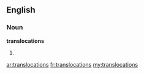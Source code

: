 ==English==

===Noun===
'''translocations'''

# {{plural of|[[translocation]]}}

[[ar:translocations]]
[[fr:translocations]]
[[my:translocations]]